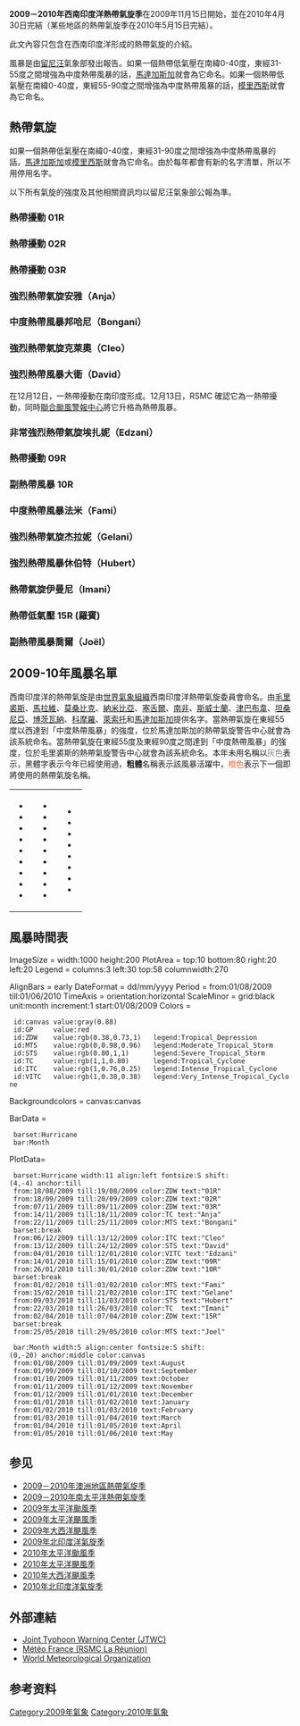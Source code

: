 {{Infobox hurricane season
| Track=2009-2010 South-West Indian Ocean cyclone season summary.png
| Basin=SWI
| Year=2010
| First storm formed=2009年8月18日
| Last storm dissipated=2010年5月29日
| Strongest storm name=非常強烈熱帶氣旋埃扎妮
| Strongest storm pressure=905
| Strongest storm winds=120
| Average wind speed=10
| Total disturbances=8個
| Total depressions=5個
| Total storms=5個
| Total hurricanes=3個
| Total intense=2個
| Fatalities=85
| Damagespre=~
| Damages=
| Inflated=
| five seasons=[[2007年－2008年西南印度洋熱帶氣旋季|2007–08]] [[2008－2009年西南印度洋熱帶氣旋季|2008–09]] '''2009–10''' [[2010－2011年西南印度洋熱帶氣旋季|2010–11]] [[2011－2012年西南印度洋熱帶氣旋季|2011–12]]
| Season timeline=2009－2010年西南印度洋熱帶氣旋季時間軸
| Australian season=2009－2010年澳洲地區熱帶氣旋季
| South Pacific season=2009－2010年南太平洋熱帶氣旋季
}}
{{MFR cyclone scale}}

'''2009－2010年西南印度洋熱帶氣旋季'''在2009年11月15日開始，並在2010年4月30日完結（某些地區的熱帶氣旋季在2010年5月15日完結）。

此文內容只包含在西南印度洋形成的熱帶氣旋的介紹。

風暴是由[[留尼汪|留尼汪]]氣象部發出報告。如果一個熱帶低氣壓在南緯0-40度，東經31-55度之間增強為中度熱帶風暴的話，[[馬達加斯加|馬達加斯加]]就會為它命名。如果一個熱帶低氣壓在南緯0-40度，東經55-90度之間增強為中度熱帶風暴的話，[[模里西斯|模里西斯]]就會為它命名。
{{clear}}

== 熱帶氣旋 ==
如果一個熱帶低氣壓在南緯0-40度，東經31-90度之間增強為中度熱帶風暴的話，[[馬達加斯加|馬達加斯加]]或[[模里西斯|模里西斯]]就會為它命名。由於每年都會有新的名字清單，所以不用停用名字。

以下所有氣旋的強度及其他相關資訊均以留尼汪氣象部公報為準。

=== 熱帶擾動 01R ===
{{Infobox hurricane small new
|Basin=SWI
|WarningCenter=MFR
|Formed=2009年8月18日
|Dissipated=2009年8月18日
|10-min winds=20
|Image=01R 17 August 2009.jpg
|Track=01R 2009 track.png
|Pressure=1004
}}

{{clear}}

=== 熱帶擾動 02R ===
{{Infobox hurricane small new
|Basin=SWI
|WarningCenter=MFR
|Formed=2009年9月18日
|Dissipated=2009年8月20日
|10-min winds=20
|Image=
|Track=02R 2009 track.png
|Pressure=1008
}}

{{clear}}

=== 熱帶擾動 03R ===
{{Infobox hurricane small new
|Basin=SWI
|WarningCenter=MFR
|Formed=2009年11月7日
|Dissipated=2009年11月10日
|10-min winds=25
|Image=03R 7 November 2009.jpg
|Track=03R 2009 track.png
|Pressure=1002
}}

{{clear}}

=== 強烈熱帶氣旋安雅（Anja） ===
{{infobox hurricane small new
|Basin=SWI
|WarningCenter=MFR
|Image=Tropical Cyclone Anja on November 16, 2009.jpg
|Track=Anja 2009 track.png
|Formed=2009年11月14日
|Dissipated=2009年11月18日
|10-min winds=90
|1-min winds=105
|Pressure=950
}}

{{clear}}

=== 中度熱帶風暴邦哈尼（Bongani） ===
{{infobox hurricane small new
|Basin=SWI
|WarningCenter=MFR
|Image=Bongani_24_November_2009.jpg
|Track=Bongani 2009 track.png
|Formed=2009年11月22日
|Dissipated=2009年11月25日
|10-min winds=40
|1-min winds=45
|Pressure=997
}}

{{clear}}

=== 強烈熱帶氣旋克萊奧（Cleo） ===
{{infobox hurricane small new
|Basin=SWI
|WarningCenter=MFR
|Track=Cleo 2009 track.png
|Image=Cleo.A2009342.0525.250m.jpg
|Formed=2009年12月6日
|Dissipated=2009年12月14日
|1-min winds=115
|10-min winds=105
|Pressure=930
}}

{{clear}}

=== 強烈熱帶風暴大衛（David） ===
{{infobox hurricane small new
|Basin=SWI
|WarningCenter=MFR
|Track=David_2009_track.png
|Image=David_21_December_2009.jpg
|Formed=2009年12月12日
|Dissipated=2009年12月26日
|10-min winds=55
|1-min winds=55
|Pressure=980
}}

在12月12日，一熱帶擾動在南印度形成。12月13日，RSMC 確認它為一熱帶擾動，同時[[聯合颱風警報中心|聯合颱風警報中心]]將它升格為熱帶風暴。

{{clear}}

=== 非常強烈熱帶氣旋埃扎妮（Edzani） ===
{{Infobox hurricane small new
|Basin=SWI
|WarningCenter=MFR
|Formed=2010年1月4日
|Dissipated=2010年1月12日
|10-min winds=120
|1-min winds=140
|Image=Edzani 07 jan 2010 0825Z.jpg
|Track=Edzani_2010_track.png
|Pressure=905
}}

{{clear}}

=== 熱帶擾動 09R ===
{{Infobox hurricane small new
|Basin=SWI
|WarningCenter=MFR
|Formed=2010年1月14日
|Dissipated=2010年1月15日
|10-min winds=25
|Image=09R_13_January_2010.jpg
|Track=09R 2010 track.png
|Pressure=1005
}}

{{clear}}

=== 副熱帶風暴 10R ===
{{Infobox hurricane small new
|Basin=SWI
|WarningCenter=MFR
|Type1=subtropical
|Formed=2010年1月26日
|Dissipated=2010年1月30日
|10-min winds=35
|1-min winds=35
|Image=10R 27 January 2010.jpg
|Track=11-S_2010_track.png
|Pressure=995
}}

{{clear}}

=== 中度熱帶風暴法米（Fami） ===
{{Infobox hurricane small new
|Basin=SWI
|WarningCenter=MFR
|Image=Fami 2 February 2010.jpg
|Track=Fami 2010 track.png
|Formed=2010年2月1日
|Dissipated=2010年2月2日
|10-min winds=40
|1-min winds=40
|Pressure=994
}}
{{clear}}

=== 強烈熱帶氣旋杰拉妮（Gelani） ===
{{Infobox hurricane small new
|Basin=SWI
|WarningCenter=MFR
|Image=Tropical Cyclone Gelane 2010-02-19 lrg.jpg
|Formed=2010年2月15日
|Dissipated=2010年2月21日
|10-min winds=110
|1-min winds=125
|Track=Gelane 2010 track.png
|Pressure=930
}}

{{clear}}

=== 強烈熱帶風暴休伯特（Hubert） ===
{{Infobox hurricane small new
|Basin=SWI
|WarningCenter=MFR
|Formed=2010年3月9日
|Dissipated=2010年3月11日
|10-min winds=55
|1-min winds=45
|Track=Hubert 2010 track.png
|Image=Tropical Cyclone Hubert 2010-03-10 lrg.jpg
|Pressure=987
}}

{{clear}}

=== 熱帶氣旋伊曼尼（Imani） ===
{{Infobox hurricane small new
|Basin=SWI
|WarningCenter=MFR
|Formed=2010年3月22日
|Dissipated=2010年3月26日
|10-min winds=70
|1-min winds=70
|Image=Imani 24 mar 2010 0425Z.jpg
|Track=Imani 2010 track.png
|Pressure=965
}}

{{clear}}

=== 熱帶低氣壓 15R (羅賓)===
{{Infobox hurricane small new
|Basin=SWI
|WarningCenter=MFR
|Formed=2010年4月2日
|Dissipated=2010年4月7日
|Track=Robyn 2010 track.png
|10-min winds=30
|1-min winds=30
|Pressure=1002
}}

{{clear}}

=== 副熱帶風暴喬爾（Joël） ===
{{Infobox hurricane small new
|Basin=SWI
|Type1=subtropical
|Type2=subtropical
|Formed=2010年5月25日
|Dissipated=2010年5月29日
|WarningCenter=MFR
|Image=Joel May 26 2010 1120Z.jpg
|Track=Joel 2010 track.png
|10-min winds=60
|1-min winds=<!--45-->
|Pressure=990
}}
{{clear}}

== 2009-10年風暴名單 ==
西南印度洋的熱帶氣旋是由[[世界氣象組織|世界氣象組織]]西南印度洋熱帶氣旋委員會命名。由[[毛里裘斯|毛里裘斯]]、[[馬拉維|馬拉維]]、[[莫桑比克|莫桑比克]]、[[納米比亞|納米比亞]]、[[塞舌爾|塞舌爾]]、[[南非|南非]]、[[斯威士蘭|斯威士蘭]]、[[津巴布韋|津巴布韋]]、[[坦桑尼亞|坦桑尼亞]]、[[博茨瓦納|博茨瓦納]]、[[科摩羅|科摩羅]]、[[萊索托|萊索托]]和[[馬達加斯加|馬達加斯加]]提供名字。當熱帶氣旋在東經55度以西達到「中度熱帶風暴」的強度，位於馬達加斯加的熱帶氣旋警告中心就會為該系統命名。當熱帶氣旋在東經55度及東經90度之間達到「中度熱帶風暴」的強度，位於毛里裘斯的熱帶氣旋警告中心就會為該系統命名。本年未用名稱以<font color="gray">灰色</font>表示，黑體字表示今年已經使用過，'''粗體'''名稱表示該風暴活躍中，<font color="#FF5E28">橙色</font>表示下一個即將使用的熱帶氣旋名稱。

{| width="90%"
|
*{{tcc|used|Anja}}
*{{tcc|used|Bongani}}
*{{tcc|used|Cleo}}
*{{tcc|used|David}}
*{{tcc|used|Edzani}}
*{{tcc|used|Fami}}
*{{tcc|used|Gelani}}
*{{tcc|used|Hubert}}
*{{tcc|used|Imani}}
|
*{{tcc|used|Joël}}
*{{tcc|unused|Kanja}}
*{{tcc|unused|Lunda}}
*{{tcc|unused|Mohono}}
*{{tcc|unused|Nigel}} 
*{{tcc|unused|Olympe}} 
*{{tcc|unused|Pamela}}
*{{tcc|unused|Quentin}}
*{{tcc|unused|Rahim}}
|
*{{tcc|unused|Savana}} 
*{{tcc|unused|Themba}}
*{{tcc|unused|Uyapo}} 
*{{tcc|unused|Viviane}}
*{{tcc|unused|Walter}}
*{{tcc|unused|Xangy}}
*{{tcc|unused|Yemurai}} 
*{{tcc|unused|Zanele}} 
|}

== 風暴時間表 ==
<timeline>
ImageSize = width:1000 height:200
PlotArea  = top:10 bottom:80 right:20 left:20
Legend    = columns:3 left:30 top:58 columnwidth:270

AlignBars  = early
DateFormat = dd/mm/yyyy
Period     = from:01/08/2009 till:01/06/2010
TimeAxis   = orientation:horizontal
ScaleMinor = grid:black unit:month increment:1 start:01/08/2009
Colors     =
  id:canvas value:gray(0.88)
  id:GP     value:red
  id:ZDW    value:rgb(0.38,0.73,1)   legend:Tropical_Depression
  id:MTS    value:rgb(0,0.98,0.96)   legend:Moderate_Tropical_Storm
  id:STS    value:rgb(0.80,1,1)      legend:Severe_Tropical_Storm
  id:TC     value:rgb(1,1,0.80)      legend:Tropical_Cyclone
  id:ITC    value:rgb(1,0.76,0.25)   legend:Intense_Tropical_Cyclone
  id:VITC   value:rgb(1,0.38,0.38)   legend:Very_Intense_Tropical_Cyclone

Backgroundcolors = canvas:canvas

BarData =
  barset:Hurricane
  bar:Month

PlotData=
  barset:Hurricane width:11 align:left fontsize:S shift:(4,-4) anchor:till
  from:18/08/2009 till:19/08/2009 color:ZDW text:"01R"
  from:18/09/2009 till:20/09/2009 color:ZDW text:"02R"
  from:07/11/2009 till:09/11/2009 color:ZDW text:"03R"
  from:14/11/2009 till:18/11/2009 color:TC text:"Anja"
  from:22/11/2009 till:25/11/2009 color:MTS text:"Bongani"
  barset:break
  from:06/12/2009 till:13/12/2009 color:ITC text:"Cleo"
  from:13/12/2009 till:24/12/2009 color:STS text:"David"
  from:04/01/2010 till:12/01/2010 color:VITC text:"Edzani"
  from:14/01/2010 till:15/01/2010 color:ZDW text:"09R"
  from:26/01/2010 till:30/01/2010 color:ZDW text:"10R"
  barset:break
  from:01/02/2010 till:03/02/2010 color:MTS text:"Fami"
  from:15/02/2010 till:21/02/2010 color:ITC text:"Gelane"
  from:09/03/2010 till:11/03/2010 color:STS text:"Hubert"
  from:22/03/2010 till:26/03/2010 color:TC  text:"Imani"
  from:02/04/2010 till:07/04/2010 color:ZDW text:"15R"
  barset:break
  from:25/05/2010 till:29/05/2010 color:MTS text:"Joel"

  bar:Month width:5 align:center fontsize:S shift:(0,-20) anchor:middle color:canvas
  from:01/08/2009 till:01/09/2009 text:August
  from:01/09/2009 till:01/10/2009 text:September
  from:01/10/2009 till:01/11/2009 text:October
  from:01/11/2009 till:01/12/2009 text:November
  from:01/12/2009 till:01/01/2010 text:December
  from:01/01/2010 till:01/02/2010 text:January
  from:01/02/2010 till:01/03/2010 text:February
  from:01/03/2010 till:01/04/2010 text:March
  from:01/04/2010 till:01/05/2010 text:April
  from:01/05/2010 till:01/06/2010 text:May

</timeline>

== 参见 ==
* [[2009－2010年澳洲地區熱帶氣旋季|2009－2010年澳洲地區熱帶氣旋季]]
* [[2009－2010年南太平洋熱帶氣旋季|2009－2010年南太平洋熱帶氣旋季]]
* [[2009年太平洋颱風季|2009年太平洋颱風季]]
* [[2009年太平洋颶風季|2009年太平洋颶風季]]
* [[2009年大西洋颶風季|2009年大西洋颶風季]]
* [[2009年北印度洋氣旋季|2009年北印度洋氣旋季]]
* [[2010年太平洋颱風季|2010年太平洋颱風季]]
* [[2010年太平洋颶風季|2010年太平洋颶風季]]
* [[2010年大西洋颶風季|2010年大西洋颶風季]]
* [[2010年北印度洋氣旋季|2010年北印度洋氣旋季]]

== 外部連結 ==
* [https://web.archive.org/web/20061205231621/http://metocph.nmci.navy.mil/jtwc.html Joint Typhoon Warning Center (JTWC)]
* [http://arquivo.pt/wayback/20090712010756/http%3A//www%2Emeteo%2Efr/temps/domtom/La_Reunion/ Météo France (RSMC La Réunion)]
* [https://web.archive.org/web/20070421094952/http://www.wmo.int/index-en.html World Meteorological Organization]

==参考资料==
{{reflist}}

{{西南印度洋熱帶氣旋季|above=n}}

[[Category:2009年氣象|Category:2009年氣象]]
[[Category:2010年氣象|Category:2010年氣象]]